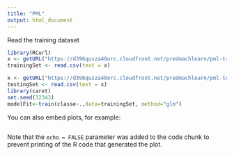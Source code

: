 ```yaml
---
title: "PML"
output: html_document
---
```


Read the training dataset
```r
library(RCurl)
x <- getURL("https://d396qusza40orc.cloudfront.net/predmachlearn/pml-training.csv")
trainingSet <- read.csv(text = x)

x <- getURL("https://d396qusza40orc.cloudfront.net/predmachlearn/pml-testing.csv")
testingSet <- read.csv(text = x)
library(caret)
set.seed(32343)
modelFit<-train(classe~.,data=trainingSet, method="glm")
```

You can also embed plots, for example:

```r

```

Note that the `echo = FALSE` parameter was added to the code chunk to prevent printing of the R code that generated the plot.
